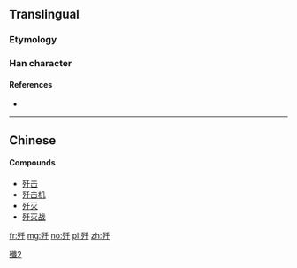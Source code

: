 {{also|殲}}
==Translingual==

===Etymology===
{{Han simp|殲|f=韱|t=千}}

===Han character===
{{Han char|rn=78|rad=歹|as=03|sn=7|four=|canj=MNHJ,XMNHJ|ids=⿰歹千}}

====References====
* {{Han ref|kx=0579.121|hdz=21381.100|uh=6B7C|ud=27516}}

----

==Chinese==
{{zh-see|殲}}

====Compounds====
* [[歼击]]
* [[歼击机]]
* [[歼灭]]
* [[歼灭战]]

[[Category:CJKV characters simplified differently in Japan and China|殲2]]

[[fr:歼]]
[[mg:歼]]
[[no:歼]]
[[pl:歼]]
[[zh:歼]]